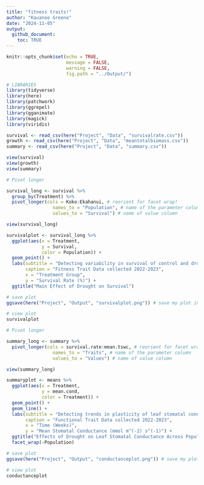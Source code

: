 ```yaml
---
title: "fitness traits!"
author: "Kauanoe Greene"
date: "2024-11-05"
output:
  github_document:
    toc: TRUE
---
```


```r
knitr::opts_chunk$set(echo = TRUE, 
                      message = FALSE, 
                      warning = FALSE, 
                      fig.path = "../Output/")
```

```r

# LIBRARIES
library(tidyverse)
library(here)
library(patchwork)
library(ggrepel)
library(gganimate)
library(magick)
library(viridis)

```

```r

survival <- read_csv(here("Project", "Data", "survivalrate.csv"))
growth <- read_csv(here("Project", "Data", "meantotalbiomass.csv"))
summary <- read_csv(here("Project", "Data", "summary.csv"))

view(survival)
view(growth)
view(summary)

```
```r
# Pivot longer

survival_long <- survival %>% 
  group_by(Treatment) %>% 
  pivot_longer(cols = Koko:Ekahanui, # reorient for facet wrap!
                 names_to = "Population", # name of the parameter column
                 values_to = "Survival") # name of value column

view(survival_long)

```


```r

survivalplot <- survival_long %>% 
  ggplot(aes(x = Treatment, 
             y = Survival,
             color = Population)) + 
  geom_point() + 
  labs(subtitle = "Detecting variability in survival of control and drought plants across populations", 
       caption = "Fitness Trait Data collected 2022-2023", 
       x = "Treatment Group", 
       y = "Survival Rate (%)") +
  ggtitle("Main Effect of Drought on Survival")

# save plot
ggsave(here("Project", "Output", "survivalplot.png")) # save my plot into my output folder!

# view plot
survivalplot

```
```r
# Pivot longer

summary_long <- summary %>% 
  pivot_longer(cols = survival.rate:mean.tswc, # reorient for facet wrap!
                 names_to = "Traits", # name of the parameter column
                 values_to = "Values") # name of value column

view(summary_long)
```

```r

summaryplot <- means %>% 
  ggplot(aes(x = Treatment, 
             y = mean.cond, 
             color = Treatment)) + 
  geom_point() + 
  geom_line() + 
  labs(subtitle = "Detecting trends in plasticity of leaf stomatal conductance amongst control and drought groups over time", 
       caption = "Functional Trait Data collected 2022-2023", 
       x = "Time (Weeks)", 
       y = "Mean Stomatal Conductance (mmol m^(-2) s^(-1)") +
  ggtitle("Effects of Drought on Leaf Stomatal Conductance Across Populations") +
  facet_wrap(~Population)

# save plot
ggsave(here("Project", "Output", "conductanceplot.png")) # save my plot into my output folder!

# view plot
conductanceplot

```

